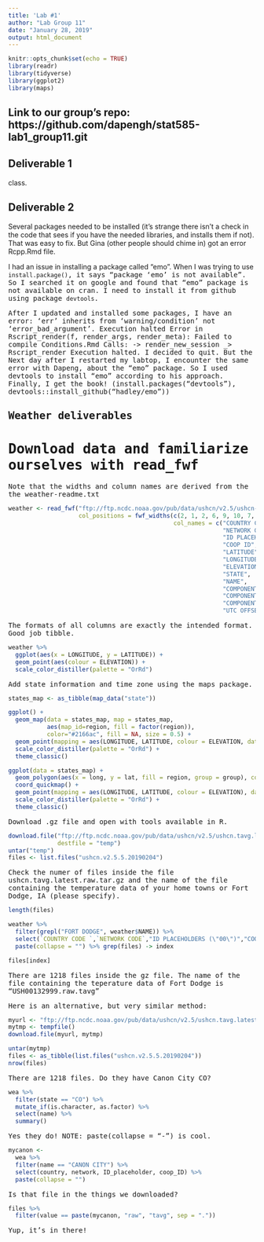 ```yaml
---
title: 'Lab #1'
author: "Lab Group 11"
date: "January 28, 2019"
output: html_document
---
```


```r
knitr::opts_chunk$set(echo = TRUE)
library(readr)
library(tidyverse)
library(ggplot2)
library(maps)
```

## Link to our group's repo: https://github.com/dapengh/stat585-lab1_group11.git

## Deliverable 1
class. 

## Deliverable 2
Several packages needed to be installed (it's strange there isn't a check in the code that sees if you have the needed libraries, and installs them if not). That was easy to fix. But Gina (other people should chime in) got an error Rcpp.Rmd file. 

I had an issue in installing a package called "emo". When I was trying to use <tt>`install.package()`<tt>, it says "package ‘emo’ is not available". So I searched it on google and found that "emo" package is not available on cran. I need to install it from github using package <tt>`devtools`<tt>.


After I updated and installed some packages, I have an error: 'err' inherits from 'warning/condition' not 'error_bad_argument'. Execution halted Error in Rscript_render(f, render_args, render_meta): Failed to compile Conditions.Rmd Calls: <Anonymous> -> render_new_session _> Rscript_render Execution halted. I decided to quit. But the Next day after I restarted my labtop, I encounter the same error with Dapeng, about the "emo" package. So I used devtools to install "emo" according to his approach. Finally, I get the book! (install.packages("devtools"), devtools::install_github("hadley/emo"))

## Weather deliverables

# Download data and familiarize ourselves with read_fwf
Note that the widths and column names are derived from the the weather-readme.txt

```r
weather <- read_fwf("ftp://ftp.ncdc.noaa.gov/pub/data/ushcn/v2.5/ushcn-v2.5-stations.txt",
                    col_positions = fwf_widths(c(2, 1, 2, 6, 9, 10, 7, 3, 31, 7, 7, 7, 3),
                                               col_names = c("COUNTRY CODE ", 
                                                             "NETWORK CODE",
                                                             "ID PLACEHOLDERS (\"00\")",
                                                             "COOP ID", 
                                                             "LATITUDE", 
                                                             "LONGITUDE", 
                                                             "ELEVATION",
                                                             "STATE", 
                                                             "NAME", 
                                                             "COMPONENT 1 (COOP ID)",
                                                             "COMPONENT 2 (COOP ID)",
                                                             "COMPONENT 3 (COOP ID)", 
                                                             "UTC OFFSET")))
```

The formats of all columns are exactly the intended format. Good job tibble. 

```r
weather %>% 
  ggplot(aes(x = LONGITUDE, y = LATITUDE)) + 
  geom_point(aes(colour = ELEVATION)) + 
  scale_color_distiller(palette = "OrRd")
```

Add state information and time zone using the maps package. 

```r
states_map <- as_tibble(map_data("state"))

ggplot() + 
  geom_map(data = states_map, map = states_map, 
           aes(map_id=region, fill = factor(region)),
           color="#2166ac", fill = NA, size = 0.5) + 
  geom_point(mapping = aes(LONGITUDE, LATITUDE, colour = ELEVATION, data = weather)) +
  scale_color_distiller(palette = "OrRd") +
  theme_classic()

ggplot(data = states_map) + 
  geom_polygon(aes(x = long, y = lat, fill = region, group = group), color = "white") +  
  coord_quickmap() + 
  geom_point(mapping = aes(LONGITUDE, LATITUDE, colour = ELEVATION), data = weather) +
  scale_color_distiller(palette = "OrRd") + 
  theme_classic()
```


Download .gz file and open with tools available in R.

```r
download.file("ftp://ftp.ncdc.noaa.gov/pub/data/ushcn/v2.5/ushcn.tavg.latest.raw.tar.gz",
              destfile = "temp")
untar("temp")
files <- list.files("ushcn.v2.5.5.20190204")
```

Check the numer of files inside the file ushcn.tavg.latest.raw.tar.gz and the name of the file containing the temperature data of your home towns or Fort Dodge, IA (please specify).

```r
length(files)

weather %>% 
  filter(grepl("FORT DODGE", weather$NAME)) %>% 
  select(`COUNTRY CODE `,`NETWORK CODE`,"ID PLACEHOLDERS (\"00\")","COOP ID" ) %>% 
  paste(collapse = "") %>% grep(files) -> index

files[index]

```

There are 1218 files inside the gz file. The name of the file containing the teperature data of Fort Dodge is "USH00132999.raw.tavg"


Here is an alternative, but very similar method:
```r
myurl <- "ftp://ftp.ncdc.noaa.gov/pub/data/ushcn/v2.5/ushcn.tavg.latest.raw.tar.gz"
mytmp <- tempfile()
download.file(myurl, mytmp)

untar(mytmp)
files <- as_tibble(list.files("ushcn.v2.5.5.20190204"))
nrow(files)
```

There are 1218 files. 
Do they have Canon City CO?

```r
wea %>%
  filter(state == "CO") %>%
  mutate_if(is.character, as.factor) %>%
  select(name) %>%
  summary()
```

Yes they do!
NOTE: paste(collapse = "-") is cool. 

```r
mycanon <- 
  wea %>%
  filter(name == "CANON CITY") %>%
  select(country, network, ID_placeholder, coop_ID) %>%
  paste(collapse = "")
```

Is that file in the things we downloaded?
```r
files %>%
  filter(value == paste(mycanon, "raw", "tavg", sep = "."))
```

Yup, it's in there!
